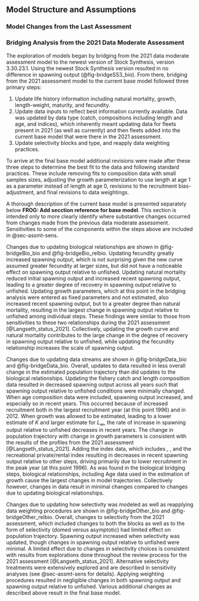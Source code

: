## Model Structure and Assumptions


### Model Changes from the Last Assessment

<!-- Description of new modeling approaches and changes made from the last assessment, with rationale. This should include bridging analyses that highlight the data and model changes that were most influential with respect to changes between the assessment being reviewed and the most recent adopted assessment.  -->

### Bridging Analysis from the 2021 Data Moderate Assessment

The exploration of models began by bridging from the 2021 data moderate assessment model to the newest version of Stock Synthesis, version 3.30.23.1. Using the newest Stock Synthesis version resulted in no difference in spawning output (@fig-bridgeSS3_bio). From there, bridging from the 2021 assessment model to the current base model followed three primary steps:

1. Update life history information including natural mortality, growth, length-weight, maturity, and fecundity. 
2. Update data inputs to reflect best information currently available. Data was updated by data type (catch, compositions including length and age, and indices), which inherently meant updating data for fleets present in 2021 (as well as currently) and then fleets added into the current base model that were there in the 2021 assessment.
3. Update selectivity blocks and type, and reapply data weighting practices.

To arrive at the final base model additional revisions were made after these three steps to determine the best fit to the data and following standard practices. These include removing fits to composition data with small samples sizes, adjusting the growth parameterization to use length at age 1 as a parameter instead of length at age 0, revisions to the recruitment bias-adjustment, and final revisions to data weightings.

A thorough description of the current base model is presented separately below **FROG: Add secction reference for base model**. This section is intended only to more clearly identify where substantive changes occurred from changes made from the previous data moderate assessment. Sensitivities to some of the components within the steps above are included in @sec-assmt-sens.

Changes due to updating biological relationships are shown in @fig-bridgeBio_bio and @fig-bridgeBio_relbio. Updating fecundity greatly increased spawning output, which is not surprising given the new curve assumed greater fecundity at larger sizes, but did not have a noticeable effect on spawning output relative to unfished. Updating natural mortality reduced initial spawning output and increased recent spawning output, leading to a greater degree of recovery in spawning output relative to unfished. Updating growth parameters, which at this point in the bridging analysis were entered as fixed parameters and not estimated, also increased recent spawning output, but to a greater degree than natural mortality, resulting in the largest change in spawning output relative to unfished among individual steps. These findings were similar to those from sensitivities to these two relationships during the 2021 assessment [@Langseth_status_2021]. Collectively, updating the growth curve and natural mortality contributes to the large change in the degree of recovery in spawning output relative to unfished, while updating the fecundity relationship increases the scale of spawning output. 

Changes due to updating data streams are shown in @fig-bridgeData_bio and @fig-bridgeData_bio. Overall, updates to data resulted in less overall change in the estimated population trajectory than did updates to the biological relationships. Updating the fishery catch and length composition data resulted in decreased spawning output across all years such that spawning output relative to unfished conditions were minimally changed.  When age composition data were included, spawning output increased, and especially so in recent years. This occurred because of increased recruitment both in the largest recruitment year (at this point 1996) and in 2012. When growth was allowed to be estimated, leading to a lower estimate of $K$ and larger estimate for $L_{\infty}$, the rate of increase in spawning output relative to unfished decreases in recent years. The change in population trajectory with change in growth parameters is consistent with the results of the profiles from the 2021 assessment [@Langseth_status_2021]. Adding the index data, which includes \gls{s-ccfrp}, \gls{rov}, and the recreational private/rental index resulting in decreases in recent spawning output relative to other steps, driving primarily due to lower recruitment in the peak year (at this point 1996). As was found in the biological bridging steps, biological relationships, including  Age data used in the estimation of growth cause the largest changes in model trajectories. Collectively however, changes in data result in minimal changes compared to changes due to updating biological relationships.  

Changes due to updating how selectivity was modeled as well as reapplying data weighting procedures are shown in @fig-bridgeOther_bio and @fig-bridgeOther_relbio. Overall, changes to selectivity from the 2021 assessment, which included changes to both the blocks as well as to the form of selectivity (domed versus asymptotic) had limited effect on population trajectory. Spawning output increased when selectivity was updated, though changes in spawning output relative to unfished were minimal. A limited effect due to changes in selectivity choices is consistent with results from explorations done throughout the review process for the 2021 assessment [@Langseth_status_2021]. Alternative selectivity treatments were extensively explored and are described in sensitivity analyses (see @sec-assmt-sens for details). Applying weighting procedures resulted in negligible changes in both spawning output and spawning output relative to unfished. Various additional changes as described above result in the final base model.
